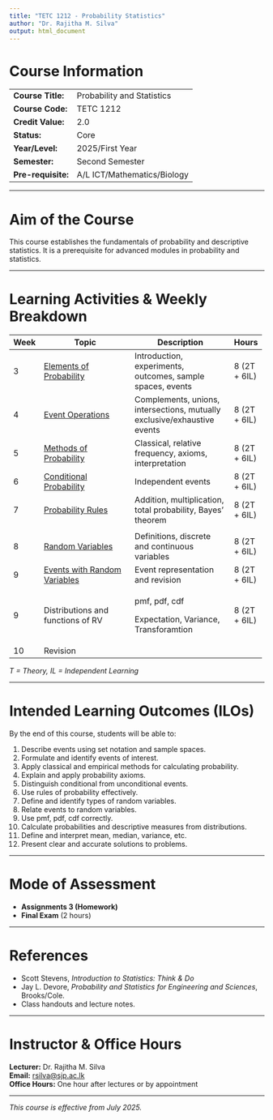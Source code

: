 ```yaml
---
title: "TETC 1212 - Probability Statistics"
author: "Dr. Rajitha M. Silva"
output: html_document
---
```


# Course Information

|                    |                             |
|--------------------|-----------------------------|
| **Course Title:**  | Probability and Statistics  |
| **Course Code:**   | TETC 1212                   |
| **Credit Value:**  | 2.0                         |
| **Status:**        | Core                        |
| **Year/Level:**    | 2025/First Year             |
| **Semester:**      | Second Semester             |
| **Pre-requisite:** | A/L ICT/Mathematics/Biology |

------------------------------------------------------------------------

# Aim of the Course

This course establishes the fundamentals of probability and descriptive statistics. It is a prerequisite for advanced modules in probability and statistics.

------------------------------------------------------------------------

# Learning Activities & Weekly Breakdown

::: {style="text-align: center;"}
+-----------------+---------------------------------------------------------------------+--------------------------------------------------------------------------+-----------------+
| **Week**        | **Topic**                                                           | **Description**                                                          | **Hours**       |
+=================+=====================================================================+==========================================================================+=================+
| 3               | [Elements of Probability](week1.html)                               | Introduction, experiments, outcomes, sample spaces, events               | 8 (2T + 6IL)    |
+-----------------+---------------------------------------------------------------------+--------------------------------------------------------------------------+-----------------+
| 4               | [Event Operations](week2.html)                                      | Complements, unions, intersections, mutually exclusive/exhaustive events | 8 (2T + 6IL)    |
+-----------------+---------------------------------------------------------------------+--------------------------------------------------------------------------+-----------------+
| 5               | [Methods of Probability](https://sportsanalyzr.shinyapps.io/week3/) | Classical, relative frequency, axioms, interpretation                    | 8 (2T + 6IL)    |
+-----------------+---------------------------------------------------------------------+--------------------------------------------------------------------------+-----------------+
| 6               | [Conditional Probability](week4.html)                               | Independent events                                                       | 8 (2T + 6IL)    |
+-----------------+---------------------------------------------------------------------+--------------------------------------------------------------------------+-----------------+
| 7               | [Probability Rules](week5.html)                                     | Addition, multiplication, total probability, Bayes' theorem              | 8 (2T + 6IL)    |
+-----------------+---------------------------------------------------------------------+--------------------------------------------------------------------------+-----------------+
|                 |                                                                     |                                                                          |                 |
+-----------------+---------------------------------------------------------------------+--------------------------------------------------------------------------+-----------------+
| 8               | [Random Variables](week6.html)                                      | Definitions, discrete and continuous variables                           | 8 (2T + 6IL)    |
+-----------------+---------------------------------------------------------------------+--------------------------------------------------------------------------+-----------------+
| 9               | [Events with Random Variables](week8.html)                          | Event representation and revision                                        | 8 (2T + 6IL)    |
+-----------------+---------------------------------------------------------------------+--------------------------------------------------------------------------+-----------------+
| 9               | Distributions and functions of RV                                   | pmf, pdf, cdf                                                            | 8 (2T + 6IL)    |
|                 |                                                                     |                                                                          |                 |
|                 |                                                                     | Expectation, Variance, Transforamtion                                    |                 |
+-----------------+---------------------------------------------------------------------+--------------------------------------------------------------------------+-----------------+
| 10              | Revision                                                            |                                                                          |                 |
+-----------------+---------------------------------------------------------------------+--------------------------------------------------------------------------+-----------------+
:::

*T = Theory, IL = Independent Learning*

------------------------------------------------------------------------

# Intended Learning Outcomes (ILOs)

By the end of this course, students will be able to:

1.  Describe events using set notation and sample spaces.\
2.  Formulate and identify events of interest.\
3.  Apply classical and empirical methods for calculating probability.\
4.  Explain and apply probability axioms.\
5.  Distinguish conditional from unconditional events.\
6.  Use rules of probability effectively.\
7.  Define and identify types of random variables.\
8.  Relate events to random variables.\
9.  Use pmf, pdf, cdf correctly.\
10. Calculate probabilities and descriptive measures from distributions.\
11. Define and interpret mean, median, variance, etc.\
12. Present clear and accurate solutions to problems.

------------------------------------------------------------------------

# Mode of Assessment

-   **Assignments 3 (Homework)** \
-   **Final Exam** (2 hours)

------------------------------------------------------------------------

# References

-   Scott Stevens, *Introduction to Statistics: Think & Do*
-   Jay L. Devore, *Probability and Statistics for Engineering and Sciences*, Brooks/Cole.\
-   Class handouts and lecture notes.

------------------------------------------------------------------------

# Instructor & Office Hours

**Lecturer:** Dr. Rajitha M. Silva\
**Email:** [rsilva\@sjp.ac.lk](mailto:rsilva@sjp.ac.lk){.email}\
**Office Hours:** One hour after lectures or by appointment

------------------------------------------------------------------------

*This course is effective from July 2025.*

